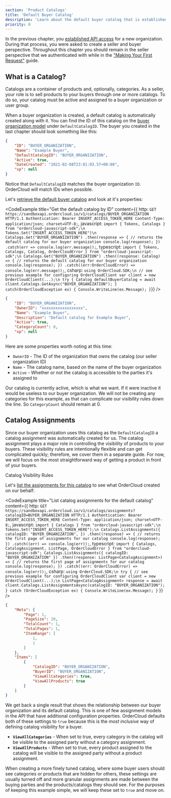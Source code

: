 ```yaml
---
section: 'Product Catalogs'
title: 'Default Buyer Catalog'
description: 'Learn about the default buyer catalog that is established on your behalf whenever a new buyer organization is created.'
priority: 0
---
```


In the previous chapter, you [established API access](/learn/getting-started/establishing-api-access) for a new organization. During that process, you were asked to create a seller and buyer perspective. Throughout this chapter you should remain in the seller perspective that we authenticated with while in the ["Making Your First Request"](/learn/getting-started/making-your-first-request) guide.

## What is a Catalog?
Catalogs are a container of products and, optionally, categories. As a seller, your role is to sell products to your buyers through one or more catalogs. To do so, your catalog must be active and assigned to a buyer organization or user group.

When a buyer organization is created, a default catalog is automatically created along with it. You can find the ID of this catalog on the [buyer organization model](/api-reference/buyers/buyers/get) under `DefaultCatalogID`. The buyer you created in the last chapter should look something like this:

```json
{
	"ID": "BUYER_ORGANIZATION",
	"Name": "Example Buyer",
	"DefaultCatalogID": "BUYER_ORGANIZATION",
	"Active": true,
	"DateCreated": "2021-02-08T23:01:03.57+00:00",
	"xp": null
}
```

Notice that `DefaultCatalogID` matches the buyer organization `ID`. OrderCloud will match IDs when possible.

Let's [retrieve the default buyer catalog](/api-reference/product-catalogs/catalogs/get) and look at it's properties:

<CodeExample
  title="Get the default catalog by ID"
  content={{
    http: `GET https://sandboxapi.ordercloud.io/v1/catalogs/BUYER_ORGANIZATION HTTP/1.1
Authentication: Bearer INSERT_ACCESS_TOKEN_HERE
Content-Type: application/json; charset=UTF-8;`,
javascript: `import { Tokens, Catalogs } from "ordercloud-javascript-sdk";\n
Tokens.Set("INSERT_ACCESS_TOKEN_HERE")\n
Catalogs.Get("BUYER_ORGANIZATION")
  .then(response => {
      // returns the default catalog for our buyer organization
      console.log(response);
  })
  .catch(err => console.log(err.message));`,
typescript: `import { Tokens, Catalogs, Catalog, OrderCloudError } from "ordercloud-javascript-sdk";\n
Catalogs.Get("BUYER_ORGANIZATION")
  .then((response: Catalog) => {
      // returns the default catalog for our buyer organization
      console.log(response);
  })
  .catch((err:OrderCloudError) => console.log(err.message));`,
csharp: `using OrderCloud.SDK;\n
// see previous example for configuring OrderCloudClient
var client = new OrderCloudClient(...);\n
try
{
	Catalog defaultBuyerCatalog = await client.Catalogs.GetAsync("BUYER_ORGANIZATION");
} catch(OrderCloudException ex)
{
	Console.WriteLine(ex.Message);
}`}}
/>

```json
{
	"ID": "BUYER_ORGANIZATION",
	"OwnerID": "xxxxxxxxxxxxxxxxxx",
	"Name": "Example Buyer",
	"Description": "Default catalog for Example Buyer",
	"Active": true,
	"CategoryCount": 0,
	"xp": null
}
```

Here are some properties worth noting at this time:

- `OwnerID` - The ID of the organization that owns the catalog (our seller organization ID)
- `Name` - The catalog name, based on the name of the buyer organization
- `Active` - Whether or not the catalog is accessible to the parties it's assigned to

Our catalog is currently active, which is what we want. If it were inactive it would be useless to our buyer organization. We will not be creating any categories for this example, as that can complicate our visibility rules down the line. So `CategoryCount` should remain at 0.

## Catalog Assignments
Since our buyer organization uses this catalog as the `DefaultCatalogID` a catalog assignment was automatically created for us. The catalog assignment plays a major role in controlling the visibility of products to your buyers. These visibility rules are intentionally flexible and can get complicated quickly; therefore, we cover them in a separate guide. For now, we will focus on the most straightforward way of getting a product in front of your buyers.

<ContentLink to="/knowledge-base/catalog-visibility-rules" subtitle="Further Reading">Catalog Visibility Rules</ContentLink>

Let's [list the assignments for this catalog](/api-reference/product-catalogs/catalogs/list-assignments) to see what OrderCloud created on our behalf:

<CodeExample
  title="List catalog assignments for the default catalog"
  content={{
    http: `GET https://sandboxapi.ordercloud.io/v1/catalogs/assignments?catalogID=BUYER_ORGANIZATION HTTP/1.1
Authentication: Bearer INSERT_ACCESS_TOKEN_HERE
Content-Type: application/json; charset=UTF-8;`,
javascript: `import { Catalogs } from "ordercloud-javascript-sdk";\n
Tokens.Set("INSERT_ACCESS_TOKEN_HERE");\n
Catalogs.ListAssignments({
  catalogID: "BUYER_ORGANIZATION",
})
  .then((response) => {
    // returns the first page of assignments for our catalog
    console.log(response);
  })
  .catch((err) => console.log(err));`,
typescript: `import { Catalogs, CatalogAssignment, ListPage, OrderCloudError } from "ordercloud-javascript-sdk";
Catalogs.ListAssignments({
  catalogID: "BUYER_ORGANIZATION"
})
.then((response: ListPage<CatalogAssignment>) => {
  // returns the first page of assignments for our catalog
  console.log(response);
})
.catch((err: OrderCloudError) => console.log(err));`,
csharp: `using OrderCloud.SDK;\n
try
{
    // see previous example for configuring OrderCloudClient
    var client = new OrderCloudClient(...);\n
    ListPage<CatalogAssignment> response = await client.Catalogs.ListAssignmentsAsync(catalogID: "BUYER_ORGANIZATION");
}
catch (OrderCloudException ex)
{
    Console.WriteLine(ex.Message);
}`
}}
/>

```json
{
	"Meta": {
		"Page": 1,
		"PageSize": 20,
		"TotalCount": 1,
		"TotalPages": 1,
		"ItemRange": [
			1,
			1
		]
	},
	"Items": [
		{
			"CatalogID": "BUYER_ORGANIZATION",
			"BuyerID": "BUYER_ORGANIZATION",
			"ViewAllCategories": true,
			"ViewAllProducts": true
		}
	]
}
```

We get back a single result that shows the relationship between our buyer organization and its default catalog. This is one of few assignment models in the API that have additional configuration properties. OrderCloud defaults both of these settings to `true` because this is the _most inclusive_ way of defining catalog visibility for a buyer.

- **`ViewAllCategories`** - When set to true, every category in the catalog will be visible to the assigned party without a category assignment.
- **`ViewAllProducts`** - When set to true, every product assigned to the catalog will be visible to the assigned party without a product assignment.

When creating a more finely tuned catalog, where some buyer users should see categories or products that are hidden for others, these settings are usually turned off and more granular assignments are made between the buying parties and the products/catalogs they should see. For the purposes of keeping this example simple, we will keep these set to `true` and move on.

